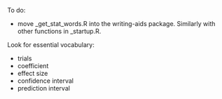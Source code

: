 To do:

- move _get_stat_words.R into the writing-aids package. Similarly with other functions in _startup.R.

Look for essential vocabulary:

- trials
- coefficient
- effect size
- confidence interval
- prediction interval
